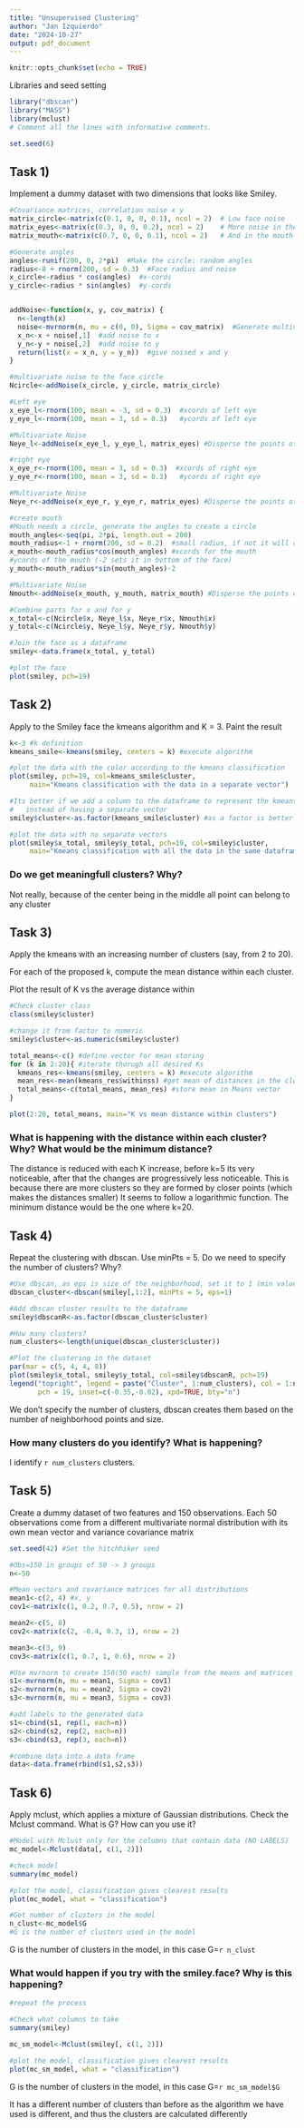 ```yaml
---
title: "Unsupervised Clustering"
author: "Jan Izquierdo"
date: "2024-10-27"
output: pdf_document
---
```


```r
knitr::opts_chunk$set(echo = TRUE)
```

Libraries and seed setting
```r
library("dbscan")
library("MASS")
library(mclust)
# Comment all the lines with informative comments.

set.seed(6)
```


## Task 1) 

Implement a dummy dataset with two dimensions that looks like Smiley.

```r
#Covariance matrices, correlation noise x y
matrix_circle<-matrix(c(0.1, 0, 0, 0.1), ncol = 2)  # Low face noise
matrix_eyes<-matrix(c(0.3, 0, 0, 0.2), ncol = 2)    # More noise in the eyes
matrix_mouth<-matrix(c(0.7, 0, 0, 0.1), ncol = 2)   # And in the mouth too

#Generate angles
angles<-runif(200, 0, 2*pi)  #Make the circle: random angles
radius<-8 + rnorm(200, sd = 0.3)  #Face radius and noise
x_circle<-radius * cos(angles)  #x-cords
y_circle<-radius * sin(angles)  #y-cords


addNoise<-function(x, y, cov_matrix) {
  n<-length(x)
  noise<-mvrnorm(n, mu = c(0, 0), Sigma = cov_matrix)  #Generate multivariate noise
  x_n<-x + noise[,1]  #add noise to x
  y_n<-y + noise[,2]  #add noise to y
  return(list(x = x_n, y = y_n))  #give noised x and y
}

#multivariate noise to the face circle
Ncircle<-addNoise(x_circle, y_circle, matrix_circle)

#Left eye
x_eye_l<-rnorm(100, mean = -3, sd = 0.3)  #xcords of left eye 
y_eye_l<-rnorm(100, mean = 3, sd = 0.3)   #ycords of left eye

#Multivariate Noise
Neye_l<-addNoise(x_eye_l, y_eye_l, matrix_eyes) #Disperse the points of the eye

#right eye
x_eye_r<-rnorm(100, mean = 3, sd = 0.3)  #xcords of right eye 
y_eye_r<-rnorm(100, mean = 3, sd = 0.3)   #ycords of right eye

#Multivariate Noise
Neye_r<-addNoise(x_eye_r, y_eye_r, matrix_eyes) #Disperse the points of the eye

#create mouth
#Mouth needs a circle, generate the angles to create a circle
mouth_angles<-seq(pi, 2*pi, length.out = 200) 
mouth_radius<-1 + rnorm(200, sd = 0.2)  #small radius, if not it will cover face
x_mouth<-mouth_radius*cos(mouth_angles) #xcords for the mouth
#ycords of the mouth (-2 sets it in bottom of the face)
y_mouth<-mouth_radius*sin(mouth_angles)-2

#Multivariate Noise
Nmouth<-addNoise(x_mouth, y_mouth, matrix_mouth) #Disperse the points of the mouth

#Combine parts for x and for y
x_total<-c(Ncircle$x, Neye_l$x, Neye_r$x, Nmouth$x) 
y_total<-c(Ncircle$y, Neye_l$y, Neye_r$y, Nmouth$y)

#Join the face as a dataframe
smiley<-data.frame(x_total, y_total)

#plot the face
plot(smiley, pch=19)
```


## Task 2)

Apply to the Smiley face the kmeans algorithm and K = 3. Paint the result
```r
k<-3 #k definition
kmeans_smile<-kmeans(smiley, centers = k) #execute algorithm

#plot the data with the color according to the kmeans classification
plot(smiley, pch=19, col=kmeans_smile$cluster, 
     main="Kmeans classification with the data in a separate vector")

#Its better if we add a column to the dataframe to represent the kmeans classification 
#   instead of having a separate vector
smiley$cluster<-as.factor(kmeans_smile$cluster) #as a factor is better for coloring

#plot the data with no separate vectors
plot(smiley$x_total, smiley$y_total, pch=19, col=smiley$cluster, 
     main="Kmeans classification with all the data in the same dataframe")
```


### Do we get meaningfull clusters? Why?

Not really, because of the center being in the middle all point can belong to any cluster


## Task 3) 

Apply the kmeans with an increasing number of clusters (say, from 2 to 20).

For each of the proposed k, compute the mean distance within each cluster.

Plot the result of K vs the average distance within
```r
#Check cluster class
class(smiley$cluster)

#change it from factor to numeric
smiley$cluster<-as.numeric(smiley$cluster)

total_means<-c() #define vector for mean storing
for (k in 2:20){ #iterate thorugh all desired Ks
  kmeans_res<-kmeans(smiley, centers = k) #execute algorithm
  mean_res<-mean(kmeans_res$withinss) #get mean of distances in the clusters
  total_means<-c(total_means, mean_res) #store mean in Means vector
}

plot(2:20, total_means, main="K vs mean distance within clusters")

```



### What is happening with the distance within each cluster? Why? What would be the minimum distance?

The distance is reduced with each K increase, before k=5 its very noticeable, after that the changes are progressively less noticeable. This is because there are more clusters so they are formed by closer points (which makes the distances smaller)
It seems to follow a logarithmic function. The minimum distance would be the one where k=20.


## Task 4) 

Repeat the clustering with dbscan. Use minPts = 5. Do we need to specify the number of clusters? Why?

```r
#Use dbscan, as eps is size of the neighborhood, set it to 1 (min value)
dbscan_cluster<-dbscan(smiley[,1:2], minPts = 5, eps=1)

#Add dbscan cluster results to the dataframe
smiley$dbscanR<-as.factor(dbscan_cluster$cluster)

#How many clusters?
num_clusters<-length(unique(dbscan_cluster$cluster))

#Plot the clustering in the dataset
par(mar = c(5, 4, 4, 8))
plot(smiley$x_total, smiley$y_total, col=smiley$dbscanR, pch=19)
legend("topright", legend = paste("Cluster", 1:num_clusters), col = 1:num_clusters, 
       pch = 19, inset=c(-0.35,-0.02), xpd=TRUE, bty="n")

```

We don't specify the number of clusters, dbscan creates them based on the number of neighborhood points and size.

### How many clusters do you identify? What is happening?
I identify `r num_clusters` clusters. 

## Task 5)

Create a dummy dataset of two features and 150 observations. Each 50 observations come from a different multivariate normal distribution with its own mean vector and variance covariance matrix

```r
set.seed(42) #Set the hitchhiker seed

#Obs=150 in groups of 50 -> 3 groups
n<-50

#Mean vectors and covariance matrices for all distributions
mean1<-c(2, 4) #x, y
cov1<-matrix(c(1, 0.2, 0.7, 0.5), nrow = 2)

mean2<-c(5, 8)
cov2<-matrix(c(2, -0.4, 0.3, 1), nrow = 2)

mean3<-c(3, 9)
cov3<-matrix(c(1, 0.7, 1, 0.6), nrow = 2)

#Use mvrnorm to create 150(50 each) sample from the means and matrices
s1<-mvrnorm(n, mu = mean1, Sigma = cov1)
s2<-mvrnorm(n, mu = mean2, Sigma = cov2)
s3<-mvrnorm(n, mu = mean3, Sigma = cov3)

#add labels to the generated data
s1<-cbind(s1, rep(1, each=n))
s2<-cbind(s2, rep(2, each=n))
s3<-cbind(s3, rep(3, each=n))

#combine data into a data frame
data<-data.frame(rbind(s1,s2,s3))
```


## Task 6) 

Apply mclust, which applies a mixture of Gaussian distributions. Check the Mclust command. What is G? How can you use it?

```r
#Model with Mclust only for the columns that contain data (NO LABELS)
mc_model<-Mclust(data[, c(1, 2)])

#check model
summary(mc_model)

#plot the model, classification gives clearest results
plot(mc_model, what = "classification")

#Get number of clusters in the model
n_clust<-mc_model$G
#G is the number of clusters used in the model
```

G is the number of clusters in the model, in this case G=`r n_clust`

### What would happen if you try with the smiley.face? Why is this happening?

```r
#repeat the process

#Check what columns to take
summary(smiley)

mc_sm_model<-Mclust(smiley[, c(1, 2)])

#plot the model, classification gives clearest results
plot(mc_sm_model, what = "classification")
```

G is the number of clusters in the model, in this case G=`r mc_sm_model$G`

It has a different number of clusters than before as the algorithm we have used is different, and thus the clusters are calculated differently
